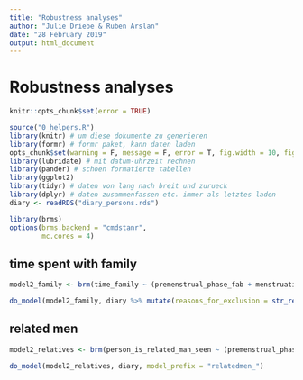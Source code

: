 ```yaml
---
title: "Robustness analyses"
author: "Julie Driebe & Ruben Arslan"
date: "28 February 2019"
output: html_document
---
```


# Robustness analyses {.tabset .tabset-sticky}
```r
knitr::opts_chunk$set(error = TRUE)
```

```r
source("0_helpers.R")
library(knitr) # um diese dokumente zu generieren
library(formr) # formr paket, kann daten laden
opts_chunk$set(warning = F, message = F, error = T, fig.width = 10, fig.height = 10)
library(lubridate) # mit datum-uhrzeit rechnen
library(pander) # schoen formatierte tabellen
library(ggplot2)
library(tidyr) # daten von lang nach breit und zurueck
library(dplyr) # daten zusammenfassen etc. immer als letztes laden
diary <- readRDS("diary_persons.rds")

library(brms)
options(brms.backend = "cmdstanr",
        mc.cores = 4)
```

## time spent with family
```r
model2_family <- brm(time_family ~ (premenstrual_phase_fab + menstruation + fertile_fab) * hormonal_contraception + (1 + fertile_fab | person), data = diary %>% filter(reasons_for_exclusion == "" | reasons_for_exclusion == "not_single, "), cores = 4, file = "brms_fits/model2_family3")

do_model(model2_family, diary %>% mutate(reasons_for_exclusion = str_replace_all(reasons_for_exclusion, "not_single, ", "")), model_prefix = "family_")
```

## related men
```r
model2_relatives <- brm(person_is_related_man_seen ~ (premenstrual_phase_fab + menstruation + fertile_fab) * hormonal_contraception + (1 + fertile_fab | person), data = diary %>% filter(reasons_for_exclusion == ""), family = poisson(), cores = 4, file ="brms_fits/relatives_prob4")

do_model(model2_relatives, diary, model_prefix = "relatedmen_")
```

